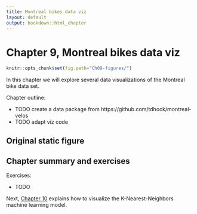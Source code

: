 ```yaml
---
title: Montreal bikes data viz
layout: default
output: bookdown::html_chapter
---
```


# Chapter 9, Montreal bikes data viz

```r
knitr::opts_chunk$set(fig.path="Ch09-figures/")
```

In this chapter we will explore several data visualizations of the
Montreal bike data set.

Chapter outline:

* TODO create a data package from https://github.com/tdhock/montreal-velos
* TODO adapt viz code

## Original static figure {#static}

## Chapter summary and exercises {#exercises}

Exercises:

* TODO

Next, [Chapter 10](Ch10-nearest-neighbors.html) explains how to visualize the
K-Nearest-Neighbors machine learning model.
